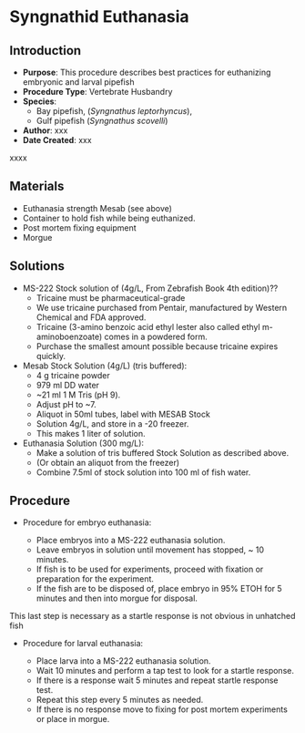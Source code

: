 # Syngnathid Euthanasia {#sec-vert_husb-euthanasia_syngnathid}

## Introduction

-   **Purpose**: This procedure describes best practices for euthanizing embryonic and larval pipefish
-   **Procedure Type**: Vertebrate Husbandry
-   **Species**:
    -   Bay pipefish, (*Syngnathus leptorhyncus*),
    -   Gulf pipefish (*Syngnathus scovelli*)
-   **Author**: xxx
-   **Date Created**: xxx

::: {.callout-warning title="NOTES"}
xxxx
:::

## Materials

-   Euthanasia strength Mesab (see above)
-   Container to hold fish while being euthanized.
-   Post mortem fixing equipment
-   Morgue

## Solutions

-   MS-222 Stock solution of (4g/L, From Zebrafish Book 4th edition)??
    -   Tricaine must be pharmaceutical-grade
    -   We use tricaine purchased from Pentair, manufactured by Western Chemical and FDA approved.
    -   Tricaine (3-amino benzoic acid ethyl lester also called ethyl m-aminoboenzoate) comes in a powdered form.
    -   Purchase the smallest amount possible because tricaine expires quickly.
-   Mesab Stock Solution (4g/L) (tris buffered):
    -   4 g tricaine powder
    -   979 ml DD water
    -   \~21 ml 1 M Tris (pH 9).
    -   Adjust pH to \~7.
    -   Aliquot in 50ml tubes, label with MESAB Stock
    -   Solution 4g/L, and store in a -20 freezer.
    -   This makes 1 liter of solution.
-   Euthanasia Solution (300 mg/L):
    -   Make a solution of tris buffered Stock Solution as described above.
    -   (Or obtain an aliquot from the freezer)
    -   Combine 7.5ml of stock solution into 100 ml of fish water.

## Procedure

-   Procedure for embryo euthanasia:

    -   Place embryos into a MS-222 euthanasia solution.
    -   Leave embryos in solution until movement has stopped, \~ 10 minutes.
    -   If fish is to be used for experiments, proceed with fixation or preparation for the experiment.
    -   If the fish are to be disposed of, place embryo in 95% ETOH for 5 minutes and then into morgue for disposal.

::: {.callout-warning title="NOTES"}
This last step is necessary as a startle response is not obvious in unhatched fish
:::

-   Procedure for larval euthanasia:

    -   Place larva into a MS-222 euthanasia solution.
    -   Wait 10 minutes and perform a tap test to look for a startle response.
    -   If there is a response wait 5 minutes and repeat startle response test.
    -   Repeat this step every 5 minutes as needed.
    -   If there is no response move to fixing for post mortem experiments or place in morgue.
